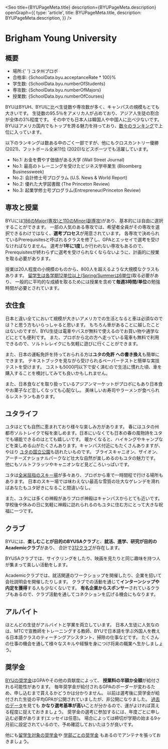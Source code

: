 
<Seo
  title={BYUPageMeta.title}
  description={BYUPageMeta.description}
  openGraph={{
    type: 'article',
    title: BYUPageMeta.title,
    description: BYUPageMeta.description,
  }}
/>


# Brigham Young University


## 概要

<SplitPane>
  <Pane>
    <NextImage
      className='h-80'
      src={byuLogoImage}
      alt='BYU Logo'
      placeholder='blur'
      layout='fill'
      objectFit='scale-down'
    />
  </Pane>
  <Pane className='flex flex-col justify-center py-8 md:py-0'>
    <Ul>
      <Li>
        <span className='font-bold'>場所</span>:{' '}
        <ExternalLink href='https://www.google.com/maps/place/Brigham+Young+University/@40.2518435,-111.6515043,17z/data=!3m1!4b1!4m5!3m4!1s0x874d90bc4aa0b68d:0xbf3eb3a3f30fdc4c!8m2!3d40.2518435!4d-111.6493156'>
          ユタ州プロボ
        </ExternalLink>
      </Li>
      <Li><span className='font-bold'>合格率</span>: <Digit>{SchoolData.byu.acceptanceRate * 100}</Digit>%</Li>
      <Li><span className='font-bold'>学生数</span>: <Digit>{SchoolData.byu.numberOfStudents}</Digit></Li>
      <Li><span className='font-bold'>専攻数</span>: <Digit>{SchoolData.byu.numberOfMajors}</Digit></Li>
      <Li><span className='font-bold'>授業数</span>: <Digit>{SchoolData.byu.numberOfCourses}</Digit></Li>
     </Ul>
  </Pane>
</SplitPane>

BYUはBYUH、BYUIに比べ生徒数や専攻数が多く、キャンパスの規模もとても大きいです。
生徒数の95.5％をアメリカ人が占めており、アジア人生徒の割合が全体の3%程度です。
その中でも日本人は韓国人や中国人に比べ少ないです。
BYUはアメリカ国内でもトップを誇る魅力を持っており、[数々のランキング](https://www.byu.edu/facts-figures)で上位に入っています。

以下のランキングは数ある中のごく一部ですが、他にもクロスカントリー優勝(2021)、フットボール全米11位
(2020)などスポーツでも活躍しています。

<SplitPane>
  <Pane>
    <PhotoViewer
      colorClass='bg-gradient-to-br from-byu to-byu-dark'
      images={[
        {
          src: byuFootballImage,
          alt: 'BYU フットボール',
          citation: '',
          placeholder: 'blur',
          layout: 'fill',
          objectFit: 'cover',
        },
      ]}
    />
  </Pane>
  <Pane className='flex items-center'>
    <Ul>
      <Li>No.1: お金を費やす価値がある大学 (Wall Street Journal)</Li>
      <Li>
        No.1: 最高のトレーニングを受けたビジネス学卒業生 (Bloomberg Businessweek)
      </Li>
      <Li>
        No.2: 会計修士号プログラム (U.S. News &amp; World Report)
      </Li>
      <Li>No.2: 優れた大学図書館 (The Princeton Review)</Li>
      <Li>
        No.3: 起業学修士号プログラム(Entrepreneur/Princeton Review)
      </Li>
    </Ul>
  </Pane>
</SplitPane>


## 専攻と授業

<div className='py-8 md:float-left'>
  <PhotoViewer
    colorClass='bg-gradient-to-br from-byu to-byu-dark'
    images={[
      {
        src: byuLargeClass,
        alt: 'BYUの大きなクラス',
        citation: 'https://universe.byu.edu/2014/09/23/entrepreneurship-week-kicks-off-sept-29/',
        placeholder: 'blur',
        layout: 'fill',
        objectFit: 'cover',
      },
    ]}
  />
</div>

BYUには[186のMajor(専攻)と110のMinor(副専攻)](https://catalog.byu.edu/majors)があり、基本的には自由に選択することができます。
一部の人気のある専攻では、希望者全員がその専攻を選択できるわけではなく、**選考プロセス**が用意されています。
各専攻で決められているPrerequisitesと呼ばれるクラスを修了し、GPAとエッセイで選考を受けなければなりません。
選考が**1年に1度**しか行われない専攻もあるので、Prerequisitesが終わらずに選考を受けられなくならないように、計画的に授業を取る必要があります。

授業は20人程度の小規模のものから、800人を超えるような大規模なクラスもあります。
[留学生は各学期12単位以上(Spring/Summerは6単位)](https://catalog.byu.edu/policy/registration)取る必要があり、
一般的に平均的な成績を取るためには授業を含めて**毎週3時間/単位**の勉強時間が必要とされています。


## 衣住食

日本と違い全てにおいて規模が大きいアメリカでの生活となると車は必須なのでは？と思う方もいらっしゃると思います。
もちろん車があることに越したことはないのですが、BYU生徒は電車やバスが無料で使えるのでお買い物や通学などにとても便利です。
また、プロボから北の方へ走っている電車も無料で利用できるので、ソルトレレイクにも気軽に遊びに行くことができます。

また、日本の運転免許を持っておられる方は**ユタの免許 への書き換え**も簡単にできます。
テキストブックを見ながら受けられるペーパーテストと簡単な実技テストを受けます。
コストも5000円以下で安く済むので生活に慣れた頃、車を購入することを検討してみても良いかもしれません。

また、日本食などを取り扱っているアジアンマーケットがプロボにもあり日本食やお菓子など恋しくなっても心配なし。
美味しいお寿司やラーメンが食べられるレストランもあります。


## ユタライフ

<div className='py-8 md:float-left'>
  <PhotoViewer
    colorClass='bg-gradient-to-br from-byu to-byu-dark'
    images={[
      {
        src: utahStateCapitalBuilding,
        alt: 'ユタ州会議事堂',
        placeholder: 'blur',
        layout: 'fill',
        objectFit: 'cover',
      },
      {
        src: archesNationalParkImage,
        alt: 'アーチーズ国立公園',
        placeholder: 'blur',
        layout: 'fill',
        objectFit: 'cover',
      },
      {
        src: canyonLandsNationalParkImage,
        alt: 'キャニオンランズ国立公園',
        placeholder: 'blur',
        layout: 'fill',
        objectFit: 'cover',
      },
      {
        src: saltFlatsImage,
        alt: 'ソルトフラッツ',
        placeholder: 'blur',
        layout: 'fill',
        objectFit: 'cover',
      },
      {
        src: skiResortImage,
        alt: 'スキー場',
        placeholder: 'blur',
        layout: 'fill',
        objectFit: 'cover',
      },
    ]}
  />
</div>

ユタはとても自然に恵まれており様々な楽しみ方があります。
春にはユタの州都市ソルトレイクで桜を楽しめます。日本にいなくても日本の春の風物詩をユタでも堪能できるのはとても嬉しいです。
暖かくなると、ハイキングやキャンプなどを楽しめる山がたくさんあります。キャンパス付近にもたくさんありますが、やはり
[ユタの国立公園](https://www.nps.gov/state/ut/index.htm)も訪れたいものです。
ブライスキャニオン、ザイオン、アーチーズナショナルパークなど壮大な自然が楽しめるのもユタの魅力です。
他にもソルトフラッツやキャニオンなど見どころいっぱいです。

ユタは[全米屈指のスキー場](https://www.skiutah.com/)が多々あり、プロボから車で一時間程で行ける場所もあります。
日本のスキー場では味わえない最高な雪質の壮大なゲレンデを滑ればあなたもユタ好きになること間違いなし。

また、ユタには多くの神殿がありプロボ神殿はキャンパスからとても近いです。
学校後や休みの日に気軽に神殿に訪れられるのもユタに住む方にとって大きな祝福に一つです。


## クラブ

BYUには、**楽しむことが目的のBYUSAクラブ**と、**就活、進学、研究が目的のAcademicクラブ**があり、
合計で[312クラブ](https://clubs.byu.edu/)が存在します。

BYUSAクラブでは、サイクリングをしたり、映画を見たりと同じ趣味を持つ人が集まって楽しい活動をします。

Academicクラブでは、就活関連のワークショップを開催したり、企業を招いて会社説明会を開催したりします。
クラブでの活動を通じて**インターンシップや内定を獲得**する人も少なくないです。
**有名企業からスポンサー**されているクラブもあるので、クラブ活動を通してコネクションを広げる機会にもなります。


## アルバイト

ほとんどの生徒がアルバイトと学業を両立しています。
日本人生徒に人気なのは、MTCで宣教師をトレーニングする教師、BYUで日本語を学ぶ外国人を教える日本語クラスのティーチングアシスタント、掃除の仕事などです。
たくさんの仕事の機会を通して様々なスキルや経験を身につけ将来の職業へ生かしましょう。


## 奨学金

[BYUの奨学金](https://enrollment.byu.edu/financial-aid/applying-for-scholarships)はGPAやその他の貢献度によって、
**授業料の半額か全額**が給付される可能性があります。
毎年奨学金が給付されるGPAのボーダーが変わるため、申し込むまで貰えるかどうかは分かりません。
以前は選考後に奨学金が給付された生徒の平均GPAが公開されていましたが、非公開になりました。
[過去のデータ](https://universe.byu.edu/2017/06/20/scholarship-gpa-cutoffs-raise-students-disappointed1/)を見ても
**かなり選考基準が高い**ことが分かるので、運がよければ貰える程度に捉えておきましょう。
奨学金の選考に参加するには、年度ごとに申し込む必要があります(エッセイは任意)。
場合によっては締切が学期の始まる9ヶ月前に設定されているので、予め確認しておいたほうが良いです。

他にも[留学生対象の奨学金](https://enrollment.byu.edu/financial-aid/international-student-scholarships)や
[学部ごとの奨学金](https://enrollment.byu.edu/financial-aid/byu-college-departmental-scholarships)
もあるのでアンテナを張っておきましょう。
